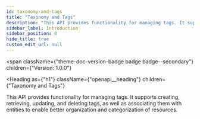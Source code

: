 ```yaml
---
id: taxonomy-and-tags
title: "Taxonomy and Tags"
description: "This API provides functionality for managing tags. It supports creating, retrieving, updating, and deleting tags, as well as associating them with entities to enable better organization and categorization of resources."
sidebar_label: Introduction
sidebar_position: 0
hide_title: true
custom_edit_url: null
---
```



<span
  className={"theme-doc-version-badge badge badge--secondary"}
  children={"Version: 1.0.0"}
>
</span>

<Heading
  as={"h1"}
  className={"openapi__heading"}
  children={"Taxonomy and Tags"}
>
</Heading>



This API provides functionality for managing tags. It supports creating, retrieving, updating, and deleting tags, as well as associating them with entities to enable better organization and categorization of resources.


      